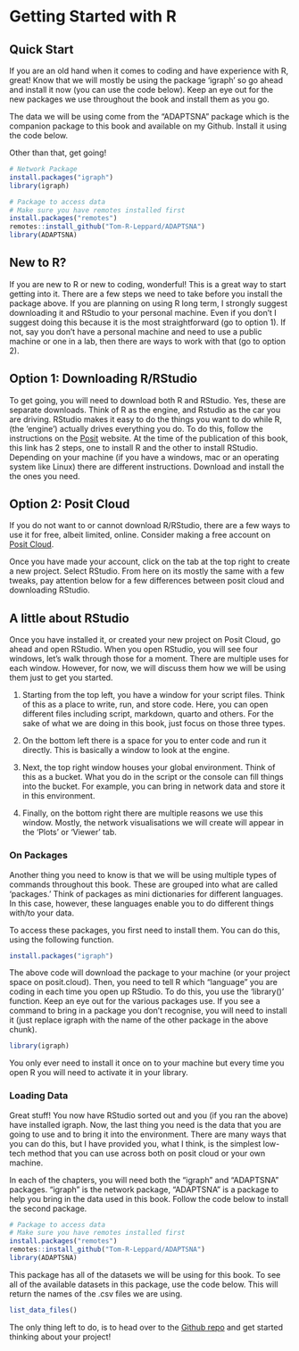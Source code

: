 # Getting Started with R

## Quick Start

If you are an old hand when it comes to coding and have experience with R, great! Know that we will mostly be using the package 'igraph' so go ahead and install it now (you can use the code below). Keep an eye out for the new packages we use throughout the book and install them as you go.

The data we will be using come from the "ADAPTSNA" package which is the companion package to this book and available on my Github. Install it using the code below.

Other than that, get going!

```r
# Network Package
install.packages("igraph")
library(igraph)

# Package to access data
# Make sure you have remotes installed first
install.packages("remotes")
remotes::install_github("Tom-R-Leppard/ADAPTSNA")
library(ADAPTSNA)
```

## New to R?

If you are new to R or new to coding, wonderful! This is a great way to start getting into it. There are a few steps we need to take before you install the package above. If you are planning on using R long term, I strongly suggest downloading it and RStudio to your personal machine. Even if you don't I suggest doing this because it is the most straightforward (go to option 1). If not, say you don't have a personal machine and need to use a public machine or one in a lab, then there are ways to work with that (go to option 2).

## Option 1: Downloading R/RStudio

To get going, you will need to download both R and RStudio. Yes, these are separate downloads. Think of R as the engine, and Rstudio as the car you are driving. RStudio makes it easy to do the things you want to do while R, (the 'engine') actually drives everything you do. To do this, follow the instructions on the [Posit](https://posit.co/download/rstudio-desktop/) website. At the time of the publication of this book, this link has 2 steps, one to install R and the other to install RStudio. Depending on your machine (if you have a windows, mac or an operating system like Linux) there are different instructions. Download and install the the ones you need.

## Option 2: Posit Cloud

If you do not want to or cannot download R/RStudio, there are a few ways to use it for free, albeit limited, online. Consider making a free account on [Posit Cloud](https://login.posit.cloud/login?redirect=%2Foauth%2Fauthorize%3Fredirect_uri%3Dhttps%253A%252F%252Fposit.cloud%252Flogin%26client_id%3Dposit-cloud%26response_type%3Dcode%26show_auth%3D0&product=cloud).

Once you have made your account, click on the tab at the top right to create a new project. Select RStudio. From here on its mostly the same with a few tweaks, pay attention below for a few differences between posit cloud and downloading RStudio.

## A little about RStudio

Once you have installed it, or created your new project on Posit Cloud, go ahead and open RStudio. When you open RStudio, you will see four windows, let's walk through those for a moment. There are multiple uses for each window. However, for now, we will discuss them how we will be using them just to get you started.

1.  Starting from the top left, you have a window for your script files. Think of this as a place to write, run, and store code. Here, you can open different files including script, markdown, quarto and others. For the sake of what we are doing in this book, just focus on those three types.

2.  On the bottom left there is a space for you to enter code and run it directly. This is basically a window to look at the engine.

3.  Next, the top right window houses your global environment. Think of this as a bucket. What you do in the script or the console can fill things into the bucket. For example, you can bring in network data and store it in this environment.

4.  Finally, on the bottom right there are multiple reasons we use this window. Mostly, the network visualisations we will create will appear in the 'Plots' or 'Viewer' tab.

### On Packages

Another thing you need to know is that we will be using multiple types of commands throughout this book. These are grouped into what are called 'packages.' Think of packages as mini dictionaries for different languages. In this case, however, these languages enable you to do different things with/to your data.

To access these packages, you first need to install them. You can do this, using the following function.

```r
install.packages("igraph")
```

The above code will download the package to your machine (or your project space on posit.cloud). Then, you need to tell R which "language" you are coding in each time you open up RStudio. To do this, you use the 'library()' function. Keep an eye out for the various packages use. If you see a command to bring in a package you don't recognise, you will need to install it (just replace igraph with the name of the other package in the above chunk).

```r
library(igraph)
```

You only ever need to install it once on to your machine but every time you open R you will need to activate it in your library.

### Loading Data

Great stuff! You now have RStudio sorted out and you (if you ran the above) have installed igraph. Now, the last thing you need is the data that you are going to use and to bring it into the environment. There are many ways that you can do this, but I have provided you, what I think, is the simplest low-tech method that you can use across both on posit cloud or your own machine.

In each of the chapters, you will need both the "igraph" and "ADAPTSNA" packages. "igraph" is the network package, "ADAPTSNA" is a package to help you bring in the data used in this book. Follow the code below to install the second package.

```r
# Package to access data
# Make sure you have remotes installed first
install.packages("remotes")
remotes::install_github("Tom-R-Leppard/ADAPTSNA")
library(ADAPTSNA)
```

This package has all of the datasets we will be using for this book. To see all of the available datasets in this package, use the code below. This will return the names of the .csv files we are using.

```r
list_data_files()
```

The only thing left to do, is to head over to the [Github repo](https://github.com/Tom-R-Leppard/SP25_SNA_Book/tree/main/Social%20Network%20Analysis%20-%20Data) and get started thinking about your project!
